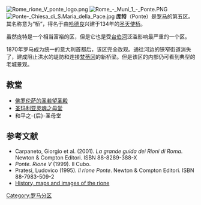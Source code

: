 [[File:Rome_rione_V_ponte_logo.png|thumb]]
[[File:Rome_-_Muni_1_-_Ponte.PNG|thumb]]
[[File:Ponte-_Chiesa_di_S.Maria_della_Pace.jpg|thumb]]
'''庞特'''（Ponte）是[[罗马|罗马]]的第五区。其名称意为“桥”，得名于由[[哈德良|哈德良]]兴建于134年的[[圣天使桥|圣天使桥]]。

虽然庞特是一个相当富裕的区，但是它也是受[[台伯河|台伯河]]泛滥影响最严重的一个区。

1870年罗马成为统一的意大利首都后，该区完全改观。通往河边的狭窄街道消失了，建成阻止洪水的堤防和连接[[梵蒂冈|梵蒂冈]]的新桥梁。但是该区的内部仍可看到典型的老城景观。

== 教堂 ==
* [[佛罗伦萨的圣若望圣殿|佛罗伦萨的圣若望圣殿]]
* [[圣玛利亚灵魂之母堂|圣玛利亚灵魂之母堂]]
* 和平之-{后}-圣母堂

== 参考文献 ==
* Carpaneto, Giorgio et al. (2001). ''La grande guida dei Rioni di Roma''. Newton & Compton Editori. ISBN 88-8289-388-X
* ''Ponte. Rione V'' (1999). Il Cubo. 
* Pratesi, Ludovico (1995). ''Il rione Ponte''. Newton & Compton Editori. ISBN 88-7983-509-2
*[http://mp_pollett.tripod.com/rione05.htm History, maps and images of the rione] {{Wayback|url=http://mp_pollett.tripod.com/rione05.htm |date=20201020064944 }}
{{commons cat|Rione V - Ponte}}
{{coord|41.908078|N|12.465706|E|source:itwiki_region:IT_type:landmark|format=dms|display=title}}

[[Category:罗马分区|Category:罗马分区]]